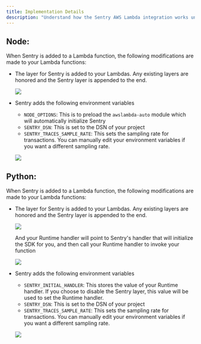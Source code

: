 ```yaml
---
title: Implementation Details
description: "Understand how the Sentry AWS Lambda integration works unnder the hood"
---
```


## Node:

When Sentry is added to a Lambda function, the following modifications are made to your Lambda functions:
* The layer for Sentry is added to your Lambdas. Any existing layers are honored and the Sentry layer is appended to the end.

   ![](layer.png)

* Sentry adds the following environment variables
  * `NODE_OPTIONS`: This is to preload the `awslambda-auto` module which will automatically initialize Sentry
  * `SENTRY_DSN`: This is set to the DSN of your project
  * `SENTRY_TRACES_SAMPLE_RATE`: This sets the sampling rate for transactions. You can manually edit your environment variables if you want a different sampling rate.

  ![](env_variables.png)


## Python:

When Sentry is added to a Lambda function, the following modifications are made to your Lambda functions:
* The layer for Sentry is added to your Lambdas. Any existing layers are honored and the Sentry layer is appended to the end.

   ![](layer_python.png)

  And your Runtime handler will point to Sentry's handler that will initialize the SDK for you, and then call your Runtime handler to invoke your function

   ![](handler_python.png)

* Sentry adds the following environment variables
  * `SENTRY_INITIAL_HANDLER`: This stores the value of your Runtime handler. If you choose to disable the Sentry layer, this value will be used to set the Runtime handler.
  * `SENTRY_DSN`: This is set to the DSN of your project
  * `SENTRY_TRACES_SAMPLE_RATE`: This sets the sampling rate for transactions. You can manually edit your environment variables if you want a different sampling rate.

  ![](env_variables_python.png)
